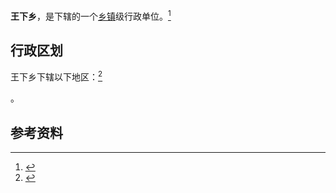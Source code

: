 {{中国乡级行政区|46/90/26/200/000}}

'''王下乡'''，是{{PRC admin/fullname|46/90/26/200/000|3}}下辖的一个[[乡镇|乡镇]]级行政单位。<ref>{{PRC admin/ref sgc|{{PRC admin/parent|46/90/26/200/000}}}}</ref>

== 行政区划 ==

王下乡下辖以下地区：<ref>{{PRC admin/ref sgc|46/90/26/200/000}}</ref>

{{PRC admin/children|46/90/26/200/000}}。

== 参考资料 ==

{{reflist}}

{{行政区划小作品}}
{{PRC admin/navcat|46/90/26/200/000}}